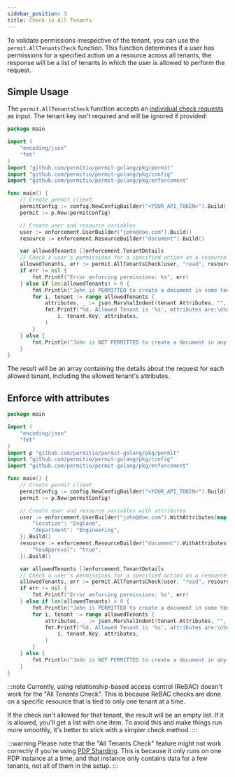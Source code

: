 ```yaml
---
sidebar_position: 3
title: Check in All Tenants
---
```


To validate permissions irrespective of the tenant, you can use the `permit.AllTenantsCheck` function.
This function determines if a user has permissions for a specified action on a resource across all tenants,
the response will be a list of tenants in which the user is allowed to perform the request.

## Simple Usage

The `permit.AllTenantsCheck` function accepts an [individual check requests](./check) as input.
The tenant key isn't required and will be ignored if provided:

```go
package main

import (
	"encoding/json"
	"fmt"
)
import "github.com/permitio/permit-golang/pkg/permit"
import "github.com/permitio/permit-golang/pkg/config"
import "github.com/permitio/permit-golang/pkg/enforcement"

func main() {
	// Create permit client
	permitConfig := config.NewConfigBuilder("<YOUR_API_TOKEN>").Build()
	permit := p.New(permitConfig)

	// Create user and resource variables
	user := enforcement.UserBuilder("john@doe.com").Build()
	resource := enforcement.ResourceBuilder("document").Build()

	var allowedTenants []enforcement.TenantDetails
	// Check a user's permissions for a specified action on a resource across all tenants
	allowedTenants, err := permit.AllTenantsCheck(user, "read", resource)
	if err != nil {
		fmt.Printf("Error enforcing permissions: %s", err)
	} else if len(allowedTenants) > 0 {
		fmt.Println("John is PERMITTED to create a document in some tenant in the environment")
		for i, tenant := range allowedTenants {
			attributes, _ := json.MarshalIndent(tenant.Attributes, "", "\t")
			fmt.Printf("%d. Allowed Tenant is '%s', attributes are:\n%s",
				i, tenant.Key, attributes,
			)
		}
	} else {
		fmt.Println("John is NOT PERMITTED to create a document in any tenant in the environment")
	}
}
```

The result will be an array containing the details about the request for each allowed tenant,
including the allowed tenant's attributes.

## Enforce with attributes

```go
package main

import (
	"encoding/json"
	"fmt"
)
import p "github.com/permitio/permit-golang/pkg/permit"
import "github.com/permitio/permit-golang/pkg/config"
import "github.com/permitio/permit-golang/pkg/enforcement"

func main() {
	// Create permit client
	permitConfig := config.NewConfigBuilder("<YOUR_API_TOKEN>").Build()
	permit := p.New(permitConfig)

	// Create user and resource variables with attributes
	user := enforcement.UserBuilder("john@doe.com").WithAttributes(map[string]string{
        "location": "England",
        "department": "Engineering",
    }).Build()
    resource := enforcement.ResourceBuilder("document").WithAttributes(map[string]string{
        "hasApproval": "true",
    }).Build()

	var allowedTenants []enforcement.TenantDetails
	// Check a user's permissions for a specified action on a resource across all tenants
	allowedTenants, err := permit.AllTenantsCheck(user, "read", resource);
    if err != nil {
		fmt.Printf("Error enforcing permissions: %s", err)
	} else if len(allowedTenants) > 0 {
		fmt.Println("John is PERMITTED to create a document in some tenant in the environment")
		for i, tenant := range allowedTenants {
			attributes, _ := json.MarshalIndent(tenant.Attributes, "", "\t")
			fmt.Printf("%d. Allowed Tenant is '%s', attributes are:\n%s",
				i, tenant.Key, attributes,
			)
		}
	} else {
		fmt.Println("John is NOT PERMITTED to create a document in any tenant in the environment")
	}
}
```

:::note
Currently, using relationship-based access control (ReBAC) doesn't work for the "All Tenants Check".
This is because ReBAC checks are done on a specific resource that is tied to only one tenant at a time.

If the check isn't allowed for that tenant, the result will be an empty list. If it is allowed,
you'll get a list with one item. To avoid this and make things run more smoothly,
it's better to stick with a simpler check method.
:::

:::warning
Please note that the "All Tenants Check" feature might not work correctly if you're using [PDP Sharding](/how-to/manage-data/pdp-sharding).
This is because it only runs on one PDP instance at a time,
and that instance only contains data for a few tenants, not all of them in the setup.
:::